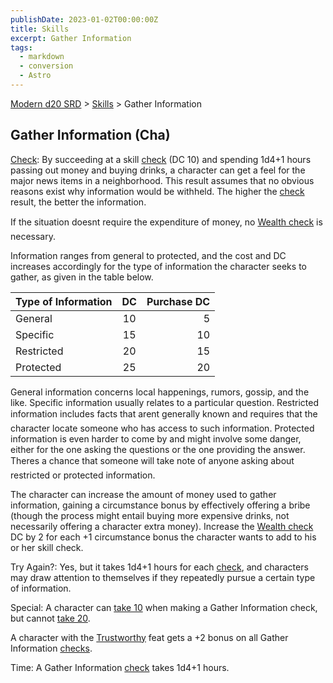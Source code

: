 ```yaml
---
publishDate: 2023-01-02T00:00:00Z
title: Skills
excerpt: Gather Information
tags:
  - markdown
  - conversion
  - Astro
---
```


[Modern d20 SRD](/#modernD20) > [Skills](modern-d20-srd-skills-index) > Gather Information

## Gather Information (Cha)

[Check](modern-d20-srd-skills-skill-basics-php#skill-check-index): By succeeding at a skill [check](modern-d20-srd-skills-skill-basics-php#skill-check-index) (DC 10) and spending 1d4+1 hours passing out money and buying drinks, a character can get a feel for the major news items in a neighborhood. This result assumes that no obvious reasons exist why information would be withheld. The higher the [check](modern-d20-srd-skills-skill-basics-php#skill-check-index) result, the better the information.

If the situation doesnt require the expenditure of money, no [Wealth check](modern-d20-srd-wealth-wealth-check) is necessary.

Information ranges from general to protected, and the cost and DC increases accordingly for the type of information the character seeks to gather, as given in the table below.

| Type of Information | DC  | Purchase DC |
| :------------------ | :-: | ----------: |
| General             | 10  |           5 |
| Specific            | 15  |          10 |
| Restricted          | 20  |          15 |
| Protected           | 25  |          20 |

General information concerns local happenings, rumors, gossip, and the like. Specific information usually relates to a particular question. Restricted information includes facts that arent generally known and requires that the character locate someone who has access to such information. Protected information is even harder to come by and might involve some danger, either for the one asking the questions or the one providing the answer. Theres a chance that someone will take note of anyone asking about restricted or protected information.

The character can increase the amount of money used to gather information, gaining a circumstance bonus by effectively offering a bribe (though the process might entail buying more expensive drinks, not necessarily offering a character extra money). Increase the [Wealth check](modern-d20-srd-wealth-wealth-check) DC by 2 for each +1 circumstance bonus the character wants to add to his or her skill check.

Try Again?: Yes, but it takes 1d4+1 hours for each [check](modern-d20-srd-skills-skill-basics-php#skill-check-index), and characters may draw attention to themselves if they repeatedly pursue a certain type of information.

Special: A character can [take 10](modern-d20-srd-skills-skill-basics-php#take10-index) when making a Gather Information check, but cannot [take 20](modern-d20-srd-skills-skill-basics-php#take20-index).

A character with the [Trustworthy](modern-d20-srd-feats-trustworthy) feat gets a +2 bonus on all Gather Information [checks](modern-d20-srd-skills-skill-basics-php#skill-check-index).

Time: A Gather Information [check](modern-d20-srd-skills-skill-basics-php#skill-check-index) takes 1d4+1 hours.
